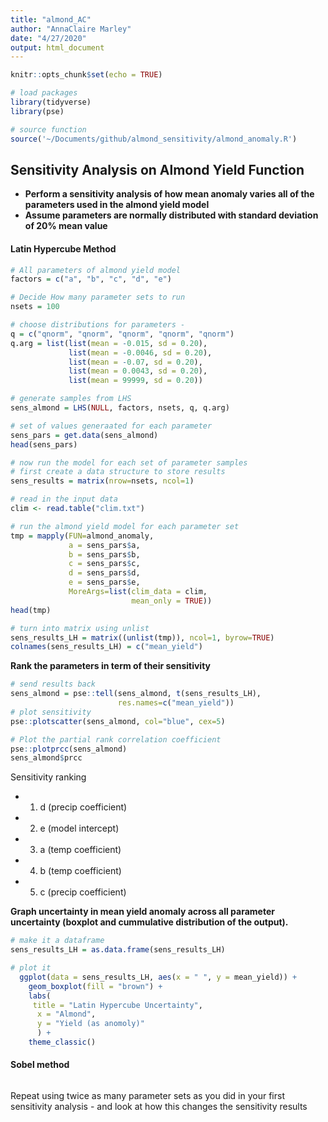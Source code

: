 ```yaml
---
title: "almond_AC"
author: "AnnaClaire Marley"
date: "4/27/2020"
output: html_document
---
```


```r
knitr::opts_chunk$set(echo = TRUE)
```


```r
# load packages
library(tidyverse)
library(pse)

# source function
source('~/Documents/github/almond_sensitivity/almond_anomaly.R')
```

## Sensitivity Analysis on Almond Yield Function

* **Perform a sensitivity analysis of how mean anomaly varies all of the parameters used in the almond yield model**
* **Assume parameters are normally distributed with standard deviation of 20% mean value**

#### **Latin Hypercube Method**

```r

# All parameters of almond yield model
factors = c("a", "b", "c", "d", "e")

# Decide How many parameter sets to run
nsets = 100

# choose distributions for parameters - 
q = c("qnorm", "qnorm", "qnorm", "qnorm", "qnorm")
q.arg = list(list(mean = -0.015, sd = 0.20), 
             list(mean = -0.0046, sd = 0.20), 
             list(mean = -0.07, sd = 0.20),
             list(mean = 0.0043, sd = 0.20), 
             list(mean = 99999, sd = 0.20))

# generate samples from LHS
sens_almond = LHS(NULL, factors, nsets, q, q.arg)

# set of values generaated for each parameter
sens_pars = get.data(sens_almond)
head(sens_pars)

# now run the model for each set of parameter samples
# first create a data structure to store results
sens_results = matrix(nrow=nsets, ncol=1)

# read in the input data
clim <- read.table("clim.txt")

# run the almond yield model for each parameter set
tmp = mapply(FUN=almond_anomaly, 
             a = sens_pars$a, 
             b = sens_pars$b, 
             c = sens_pars$c, 
             d = sens_pars$d,
             e = sens_pars$e,
             MoreArgs=list(clim_data = clim,
                           mean_only = TRUE))
head(tmp)

# turn into matrix using unlist 
sens_results_LH = matrix((unlist(tmp)), ncol=1, byrow=TRUE)
colnames(sens_results_LH) = c("mean_yield")


```

**Rank the parameters in term of their sensitivity**

```r

# send results back
sens_almond = pse::tell(sens_almond, t(sens_results_LH), 
                        res.names=c("mean_yield"))
# plot sensitivity
pse::plotscatter(sens_almond, col="blue", cex=5)

# Plot the partial rank correlation coefficient
pse::plotprcc(sens_almond)
sens_almond$prcc

```

Sensitivity ranking

* 1) d (precip coefficient) 
* 2) e (model intercept) 
* 3) a (temp coefficient)
* 4) b (temp coefficient) 
* 5) c (precip coefficient) 

**Graph uncertainty in mean yield anomaly across all parameter uncertainty (boxplot and cummulative distribution of the output).**

```r
# make it a dataframe
sens_results_LH = as.data.frame(sens_results_LH)

# plot it
  ggplot(data = sens_results_LH, aes(x = " ", y = mean_yield)) +
    geom_boxplot(fill = "brown") +
    labs( 
     title = "Latin Hypercube Uncertainty",
      x = "Almond",
      y = "Yield (as anomoly)"
      ) +
    theme_classic()

```


#### **Sobel method**

```r

```



Repeat using twice as many parameter sets as you did in your first sensitivity analysis - and look at how this changes the sensitivity results
